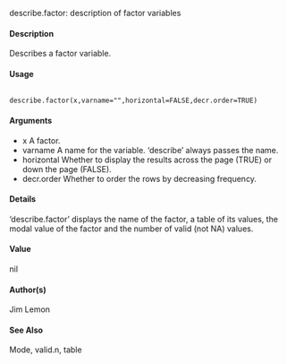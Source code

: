 
describe.factor: description of factor variables

#### Description
Describes a factor variable.

#### Usage
<pre><code>
describe.factor(x,varname="",horizontal=FALSE,decr.order=TRUE)
</code></pre>

#### Arguments 
* x A factor.
* varname A name for the variable. ‘describe’ always passes the name.
* horizontal Whether to display the results across the page (TRUE) or down the page (FALSE).
* decr.order Whether to order the rows by decreasing frequency.

#### Details
‘describe.factor’ displays the name of the factor, a table of its values, the modal value of the factor and the number of valid (not NA) values.

#### Value
nil

#### Author(s)
Jim Lemon

#### See Also
Mode, valid.n, table
